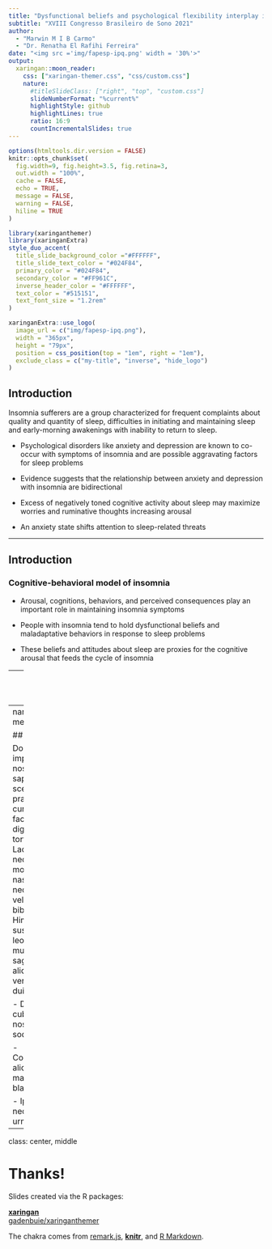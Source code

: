 ```yaml
---
title: "Dysfunctional beliefs and psychological flexibility interplay in insomnia severity reports from a multi-centric Brazilian sample"
subtitle: "XVIII Congresso Brasileiro de Sono 2021"
author: 
  - "Marwin M I B Carmo"
  - "Dr. Renatha El Rafihi Ferreira"
date: "<img src ='img/fapesp-ipq.png' width = '30%'>"
output:
  xaringan::moon_reader:
    css: ["xaringan-themer.css", "css/custom.css"]
    nature:
      #titleSlideClass: ["right", "top", "custom.css"]
      slideNumberFormat: "%current%"
      highlightStyle: github
      highlightLines: true
      ratio: 16:9
      countIncrementalSlides: true
---
```


```r
options(htmltools.dir.version = FALSE)
knitr::opts_chunk$set(
  fig.width=9, fig.height=3.5, fig.retina=3,
  out.width = "100%",
  cache = FALSE,
  echo = TRUE,
  message = FALSE, 
  warning = FALSE,
  hiline = TRUE
)
```

```r
library(xaringanthemer)
library(xaringanExtra)
style_duo_accent(
  title_slide_background_color ="#FFFFFF",
  title_slide_text_color = "#024F84",
  primary_color = "#024F84",
  secondary_color = "#FF961C",
  inverse_header_color = "#FFFFFF",
  text_color = "#515151",
  text_font_size = "1.2rem"
)
```

```r
xaringanExtra::use_logo(
  image_url = c("img/fapesp-ipq.png"),
  width = "365px",
  height = "79px",
  position = css_position(top = "1em", right = "1em"),
  exclude_class = c("my-title", "inverse", "hide_logo")
)
```

## Introduction

Insomnia sufferers are a group characterized for frequent complaints about quality and quantity of sleep, difficulties in initiating and maintaining sleep and early-morning awakenings with inability to return to sleep.

- Psychological disorders like anxiety and depression are known to co-occur with symptoms of insomnia and are possible aggravating factors for sleep problems

- Evidence suggests that the relationship between anxiety and depression with insomnia are bidirectional

- Excess of negatively toned cognitive activity about sleep may maximize worries and ruminative thoughts increasing arousal

- An anxiety state shifts attention to sleep-related threats

---

## Introduction
### Cognitive-behavioral model of insomnia

- Arousal, cognitions, behaviors, and perceived consequences play an important role in maintaining insomnia symptoms

- People with insomnia tend to hold dysfunctional beliefs and maladaptative behaviors in response to sleep problems

- These beliefs and attitudes about sleep are proxies for the cognitive arousal that feeds the cycle of insomnia

---
class: center middle

```r
knitr::include_graphics("img/ong-model.jpg")
```

---
name: methods

## Methods

Dolor imperdiet nostra sapien scelerisque praesent curae metus facilisis dignissim tortor. 
Lacinia neque mollis nascetur neque urna velit bibendum. 
Himenaeos suspendisse leo varius mus risus sagittis aliquet venenatis duis nec.

- Dolor cubilia nostra nunc sodales

- Consectetur aliquet mauris blandit

- Ipsum dis nec porttitor urna sed

---
class: center, middle

# Thanks!

Slides created via the R packages:

[**xaringan**](https://github.com/yihui/xaringan)<br>
[gadenbuie/xaringanthemer](https://github.com/gadenbuie/xaringanthemer)

The chakra comes from [remark.js](https://remarkjs.com), [**knitr**](http://yihui.name/knitr), and [R Markdown](https://rmarkdown.rstudio.com).
